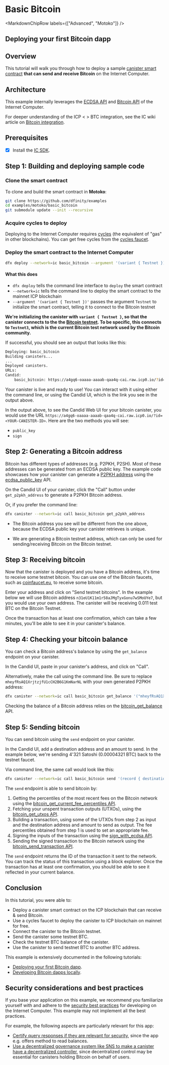 
# Basic Bitcoin

<MarkdownChipRow labels={["Advanced", "Motoko"]} />

## Deploying your first Bitcoin dapp

## Overview 
This tutorial will walk you through how to deploy a sample [canister smart contract](https://wiki.internetcomputer.org/wiki/Canister_smart_contract) **that can send and receive Bitcoin** on the Internet Computer.

## Architecture

This example internally leverages the [ECDSA API](https://internetcomputer.org/docs/current/references/ic-interface-spec/#ic-ecdsa_public_key)
and [Bitcoin API](https://internetcomputer.org/docs/current/references/ic-interface-spec/#ic-bitcoin-api) of the Internet Computer.

For deeper understanding of the ICP < > BTC integration, see the IC wiki article on [Bitcoin integration](https://wiki.internetcomputer.org/wiki/Bitcoin_Integration).

## Prerequisites

* [x] Install the [IC SDK](https://internetcomputer.org/docs/current/developer-docs/setup/install/index.mdx).

## Step 1: Building and deploying sample code

### Clone the smart contract

To clone and build the smart contract in **Motoko**:

```bash
git clone https://github.com/dfinity/examples
cd examples/motoko/basic_bitcoin
git submodule update --init --recursive
```

### Acquire cycles to deploy

Deploying to the Internet Computer requires [cycles](https://internetcomputer.org/docs/current/developer-docs/setup/cycles) (the equivalent of "gas" in other blockchains). You can get free cycles from the [cycles faucet](https://internetcomputer.org/docs/current/developer-docs/setup/cycles/cycles-faucet.md).

### Deploy the smart contract to the Internet Computer

```bash
dfx deploy --network=ic basic_bitcoin --argument '(variant { Testnet })'
```

#### What this does
- `dfx deploy` tells the command line interface to `deploy` the smart contract
- `--network=ic` tells the command line to deploy the smart contract to the mainnet ICP blockchain
- `--argument '(variant { Testnet })'` passes the argument `Testnet` to initialize the smart contract, telling it to connect to the Bitcoin testnet

**We're initializing the canister with `variant { Testnet }`, so that the canister connects to the the [Bitcoin testnet](https://en.bitcoin.it/wiki/Testnet). To be specific, this connects to `Testnet3`, which is the current Bitcoin test network used by the Bitcoin community.**


If successful, you should see an output that looks like this:

```bash
Deploying: basic_bitcoin
Building canisters...
...
Deployed canisters.
URLs:
Candid:
    basic_bitcoin: https://a4gq6-oaaaa-aaaab-qaa4q-cai.raw.icp0.io/?id=<YOUR-CANISTER-ID>
```

Your canister is live and ready to use! You can interact with it using either the command line, or using the Candid UI, which is the link you see in the output above.

In the output above, to see the Candid Web UI for your bitcoin canister, you would use the URL `https://a4gq6-oaaaa-aaaab-qaa4q-cai.raw.icp0.io/?id=<YOUR-CANISTER-ID>`. Here are the two methods you will see:

* `public_key`
* `sign`

## Step 2: Generating a Bitcoin address

Bitcoin has different types of addresses (e.g. P2PKH, P2SH). Most of these
addresses can be generated from an ECDSA public key. The example code
showcases how your canister can generate a [P2PKH address](https://en.bitcoin.it/wiki/Transaction#Pay-to-PubkeyHash) using the [ecdsa_public_key](https://internetcomputer.org/docs/current/references/ic-interface-spec/#ic-ecdsa_public_key) API.

On the Candid UI of your canister, click the "Call" button under `get_p2pkh_address` to
generate a P2PKH Bitcoin address.

Or, if you prefer the command line:

```bash
dfx canister --network=ic call basic_bitcoin get_p2pkh_address
```

* The Bitcoin address you see will be different from the one above, because the
  ECDSA public key your canister retrieves is unique.

* We are generating a Bitcoin testnet address, which can only be
used for sending/receiving Bitcoin on the Bitcoin testnet.


## Step 3: Receiving bitcoin

Now that the canister is deployed and you have a Bitcoin address, it's time to receive
some testnet bitcoin. You can use one of the Bitcoin faucets, such as [coinfaucet.eu](https://coinfaucet.eu),
to receive some bitcoin.

Enter your address and click on "Send testnet bitcoins". In the example below we will use Bitcoin address `n31eU1K11m1r58aJMgTyxGonu7wSMoUYe7`, but you would use your own address. The canister will be receiving 0.011 test BTC on the Bitcoin Testnet.


Once the transaction has at least one confirmation, which can take a few minutes,
you'll be able to see it in your canister's balance.

## Step 4: Checking your bitcoin balance

You can check a Bitcoin address's balance by using the `get_balance` endpoint on your canister.

In the Candid UI, paste in your canister's address, and click on "Call".

Alternatively, make the call using the command line. Be sure to replace `mheyfRsAQ1XrjtzjfU1cCH2B6G1KmNarNL` with your own generated P2PKH address:

```bash
dfx canister --network=ic call basic_bitcoin get_balance '("mheyfRsAQ1XrjtzjfU1cCH2B6G1KmNarNL")'
```

Checking the balance of a Bitcoin address relies on the [bitcoin_get_balance](https://internetcomputer.org/docs/current/references/ic-interface-spec/#ic-bitcoin_get_balance) API.

## Step 5: Sending bitcoin

You can send bitcoin using the `send` endpoint on your canister.

In the Candid UI, add a destination address and an amount to send. In the example
below, we're sending 4'321 Satoshi (0.00004321 BTC) back to the testnet faucet.

Via command line, the same call would look like this:

```bash
dfx canister --network=ic call basic_bitcoin send '(record { destination_address = "tb1ql7w62elx9ucw4pj5lgw4l028hmuw80sndtntxt"; amount_in_satoshi = 4321; })'
```

The `send` endpoint is able to send bitcoin by:

1. Getting the percentiles of the most recent fees on the Bitcoin network using the [bitcoin_get_current_fee_percentiles API](https://internetcomputer.org/docs/current/references/ic-interface-spec/#ic-bitcoin_get_current_fee_percentiles).
2. Fetching your unspent transaction outputs (UTXOs), using the [bitcoin_get_utxos API](https://internetcomputer.org/docs/current/references/ic-interface-spec/#ic-bitcoin_get_utxos).
3. Building a transaction, using some of the UTXOs from step 2 as input and the destination address and amount to send as output.
   The fee percentiles obtained from step 1 is used to set an appropriate fee.
4. Signing the inputs of the transaction using the [sign_with_ecdsa API](https://internetcomputer.org/docs/current/references/ic-interface-spec/#ic-sign_with_ecdsa).
5. Sending the signed transaction to the Bitcoin network using the [bitcoin_send_transaction API](https://internetcomputer.org/docs/current/references/ic-interface-spec/#ic-bitcoin_send_transaction).

The `send` endpoint returns the ID of the transaction it sent to the network.
You can track the status of this transaction using a block explorer. Once the
transaction has at least one confirmation, you should be able to see it
reflected in your current balance.

## Conclusion

In this tutorial, you were able to:

* Deploy a canister smart contract on the ICP blockchain that can receive & send Bitcoin.
* Use a cycles faucet to deploy the canister to ICP blockchain on mainnet for free.
* Connect the canister to the Bitcoin testnet.
* Send the canister some testnet BTC.
* Check the testnet BTC balance of the canister.
* Use the canister to send testnet BTC to another BTC address. 

This example is extensively documented in the following tutorials:

* [Deploying your first Bitcoin dapp](https://internetcomputer.org/docs/current/samples/deploying-your-first-bitcoin-dapp).
* [Developing Bitcoin dapps locally](https://internetcomputer.org/docs/current/developer-docs/integrations/bitcoin/local-development).

## Security considerations and best practices

If you base your application on this example, we recommend you familiarize yourself with and adhere to the [security best practices](https://internetcomputer.org/docs/current/references/security/) for developing on the Internet Computer. This example may not implement all the best practices.

For example, the following aspects are particularly relevant for this app:
* [Certify query responses if they are relevant for security](https://internetcomputer.org/docs/current/references/security/general-security-best-practices#certify-query-responses-if-they-are-relevant-for-security), since the app e.g. offers method to read balances.
* [Use a decentralized governance system like SNS to make a canister have a decentralized controller](https://internetcomputer.org/docs/current/references/security/rust-canister-development-security-best-practices#use-a-decentralized-governance-system-like-sns-to-make-a-canister-have-a-decentralized-controller), since decentralized control may be essential for canisters holding Bitcoin on behalf of users.

